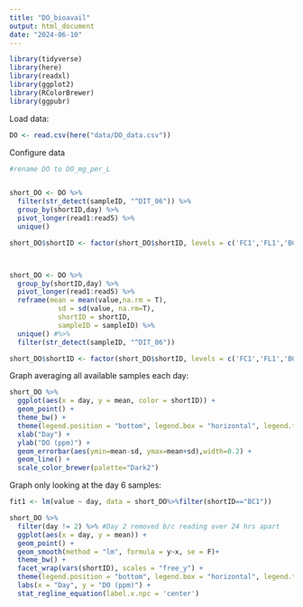 ```yaml
---
title: "DO_bioavail"
output: html_document
date: "2024-06-10"
---
```


```r
library(tidyverse)
library(here)
library(readxl)
library(ggplot2)
library(RColorBrewer)
library(ggpubr)
```
Load data:
```r
DO <- read.csv(here("data/DO_data.csv"))
```
Configure data
```r
#rename DO to DO_mg_per_L


short_DO <- DO %>%
  filter(str_detect(sampleID, "^DIT_06")) %>%
  group_by(shortID,day) %>%
  pivot_longer(read1:read5) %>%
  unique()

short_DO$shortID <- factor(short_DO$shortID, levels = c('FC1','FL1','BC1','BL1','SC1','SL1'))



short_DO <- DO %>%
  group_by(shortID,day) %>%
  pivot_longer(read1:read5) %>%
  reframe(mean = mean(value,na.rm = T),
            sd = sd(value, na.rm=T),
            shortID = shortID,
            sampleID = sampleID) %>%
  unique() #%>%
  filter(str_detect(sampleID, "^DIT_06"))

short_DO$shortID <- factor(short_DO$shortID, levels = c('FC1','FL1','BC1','BL1','SC1','SL1'))
```
Graph averaging all available samples each day:
```r
short_DO %>%
  ggplot(aes(x = day, y = mean, color = shortID)) +
  geom_point() +
  theme_bw() +
  theme(legend.position = "bottom", legend.box = "horizontal", legend.title = element_blank()) +
  xlab("Day") +
  ylab("DO (ppm)") +
  geom_errorbar(aes(ymin=mean-sd, ymax=mean+sd),width=0.2) +
  geom_line() +
  scale_color_brewer(palette="Dark2")
```
Graph only looking at the day 6 samples:
```r
fit1 <- lm(value ~ day, data = short_DO%>%filter(shortID=="BC1")) 

short_DO %>%
  filter(day != 2) %>% #Day 2 removed b/c reading over 24 hrs apart
  ggplot(aes(x = day, y = mean)) +
  geom_point() +
  geom_smooth(method = "lm", formula = y~x, se = F)+
  theme_bw() +
  facet_wrap(vars(shortID), scales = "free_y") +
  theme(legend.position = "bottom", legend.box = "horizontal", legend.title = element_blank()) +
  labs(x = "Day", y = "DO (ppm)") +
  stat_regline_equation(label.x.npc = 'center')
```


